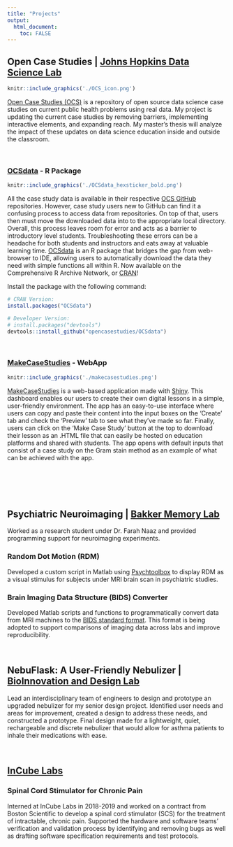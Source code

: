 ```yaml
---
title: "Projects"
output: 
  html_document:
    toc: FALSE
---
```


## Open Case Studies | [Johns Hopkins Data Science Lab](https://jhudatascience.org/)

```r
knitr::include_graphics('./OCS_icon.png')
```

[Open Case Studies (OCS)](https://www.opencasestudies.org/) is a repository of open source data science case studies on current public health problems using real data. My project is updating the current case studies by removing barriers, implementing interactive elements, and expanding reach. My master's thesis will analyze the impact of these updates on data science education inside and outside the classroom. \


&nbsp;
&nbsp;
&nbsp;
&nbsp;
&nbsp;





### [OCSdata](https://github.com/opencasestudies/OCSdata) - R Package

```r
knitr::include_graphics('./OCSdata_hexsticker_bold.png')
```
All the case study data is available in their respective [OCS GitHub](https://github.com/opencasestudies) repositories. However, case study users new to GitHub can find it a confusing process to access data from repositories. On top of that, users then must move the downloaded data into to the appropriate local directory. Overall, this process leaves room for error and acts as a barrier to introductory level students. Troubleshooting these errors can be a headache for both students and instructors and eats away at valuable learning time. [OCSdata](https://github.com/opencasestudies/OCSdata) is an R package that bridges the gap from web-browser to IDE, allowing users to automatically download the data they need with simple functions all within R. Now available on the Comprehensive R Archive Network, or [CRAN](https://CRAN.R-project.org/package=OCSdata)! 

Install the package with the following command: 
```R
# CRAN Version: 
install.packages("OCSdata")

# Developer Version: 
# install.packages("devtools")
devtools::install_github("opencasestudies/OCSdata")
```

&nbsp;
&nbsp;
&nbsp;
&nbsp;
&nbsp;

<!-- <center> -->
<!-- ![Accessing Case Study Data Flowchart](./OCS_GitHub_Diagram.png){width=50%} -->
<!-- </center> -->




### [MakeCaseStudies](https://rsconnect.biostat.jhsph.edu/MakeCaseStudies/) - WebApp

```r
knitr::include_graphics('./makecasestudies.png')
```

[MakeCaseStudies](https://rsconnect.biostat.jhsph.edu/MakeCaseStudies/) is a web-based application made with [Shiny](https://shiny.rstudio.com/). This dashboard enables our users to create their own digital lessons in a simple, user-friendly environment. The app has an easy-to-use interface where users can copy and paste their content into the input boxes on the 'Create' tab and check the 'Preview' tab to see what they've made so far. Finally, users can click on the 'Make Case Study' button at the top to download their lesson as an .HTML file that can easily be hosted on education platforms and shared with students. The app opens with default inputs that consist of a case study on the Gram stain method as an example of what can be achieved with the app. 

<!-- <center> -->
<!-- ![MakeCaseStudies Preview Tab](./makecasestudies.png){width=50%} -->
<!-- </center> -->

&nbsp;
&nbsp;
&nbsp;
&nbsp;
&nbsp;


<br/><br/>

## Psychiatric Neuroimaging | [Bakker Memory Lab](https://bakkerlab.johnshopkins.edu/index.html)
Worked as a research student under Dr. Farah Naaz and provided programming support for neuroimaging experiments. 

### Random Dot Motion (RDM)
Developed a custom script in Matlab using [Psychtoolbox](http://psychtoolbox.org/) to display RDM as a visual stimulus for subjects under MRI brain scan in psychiatric studies. 

### Brain Imaging Data Structure (BIDS) Converter
Developed Matlab scripts and functions to programmatically convert data from MRI machines to the [BIDS standard format](https://bids.neuroimaging.io/). This format is being adopted to support comparisons of imaging data across labs and improve reproducibility. 

&nbsp;
&nbsp;
&nbsp;
&nbsp;
&nbsp;




## NebuFlask: A User-Friendly Nebulizer | [BioInnovation and Design Lab](https://www.scu.edu/engineering/labs--research/labs/bioinnovation-and-design-lab/)
Lead an interdisciplinary team of engineers to design and prototype an upgraded nebulizer for my senior design project. Identified user needs and areas for improvement, created a design to address these needs, and constructed a prototype. Final design made for a lightweight, quiet, rechargeable and discrete nebulizer that would allow for asthma patients to inhale their medications with ease. 

&nbsp;
&nbsp;
&nbsp;
&nbsp;
&nbsp;




## [InCube Labs](https://www.incubelabs.com/)

### Spinal Cord Stimulator for Chronic Pain
Interned at InCube Labs in 2018-2019 and worked on a contract from Boston Scientific to develop a spinal cord stimulator (SCS) for the treatment of intractable, chronic pain. Supported the hardware and software teams' verification and validation process by identifying and removing bugs as well as drafting software specification requirements and test protocols.

